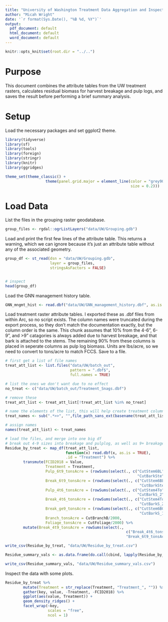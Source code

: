```yaml
---
title: "University of Washington Treatment Data Aggregation and Inspection"
author: "Micah Wright"
date: '`r format(Sys.Date(), "%B %d, %Y")`'
output:
  pdf_document: default
  html_document: default
  word_document: default
---
```


```r
knitr::opts_knit$set(root.dir = "../..")
```

# Purpose

This document combines the attribute tables from the UW treatment rasters, calculates residual biomass for harvest breakage and pulp logs, and saves the result before performing a brief summary analysis.

# Setup

Load the necessary packages and set ggplot2 theme.

```r
library(tidyverse)
library(sf)
library(tools)
library(foreign)
library(stringr)
library(knitr)
library(ggridges)

theme_set(theme_classic() + 
                  theme(panel.grid.major = element_line(color = "grey90",
                                                        size = 0.2)))
```


# Load Data

List the files in the grouping raster geodatabase.

```r
group_files <- rgdal::ogrListLayers("data/UW/Grouping.gdb")
```

Load and print the first few lines of the attribute table. This returns a warning, which we can ignore because it's just an attribute table without any of the associated geometry.

```r
group_df <- st_read(dsn = "data/UW/Grouping.gdb", 
                    layer = group_files,
                    stringsAsFactors = FALSE)


# inspect
head(group_df)
```

Load the GNN management history table.

```r
GNN_mngmt_hist <- read.dbf("data/UW/GNN_management_history.dbf", as.is = TRUE)
```

Load treatment raster attribute tables. I exported these as .dbf files from within Arc, so no script exists. The column names were truncated during the export process, so they don't match the documentation exactly, but the column order is the same. This chunk assumes that 10% from the 4-6", 6-9", and >9" catagories is always added due to harvest breakage, and that bark is attached to the stems. The remaining 90% from these columns is placed in seperate columns as pulp log biomass. Units are lbs/acre, so we need to convert to tons/acre to match FCCS. Save to a file.

```r
# first get a list of file names
treat_att_list <- list.files("data/UW/batch_out",
                             pattern = ".dbf$",
                             full.names = TRUE)

# list the ones we don't want due to no effect
no_treat <- c("data/UW/batch_out/Treatment_Snags.dbf")

# remove these
treat_att_list <- treat_att_list[!treat_att_list %in% no_treat]

# name the elements of the list, this will help create treatment columns later
treat_names <- sub(".*>>", "",file_path_sans_ext(basename(treat_att_list)))

# assign names
names(treat_att_list) <- treat_names

# load the files, and merge into one big df
# break out 4-9 sizes into breakage and pulplog, as well as 9+ breakage
Residue_by_treat <- map_df(treat_att_list,
                           function(x) read.dbf(x, as.is = TRUE),
                           .id = "Treatment") %>% 
        transmute(FCID2018 = Value,
                  Treatment = Treatment,
                  Pulp_6t9_tonsAcre = (rowSums(select(., c("CutStem6BL",
                                                           "CutBarkSte"))) * 0.9)/2000,
                  Break_6t9_tonsAcre = (rowSums(select(., c("CutStem6BL",
                                                            "CutBarkSte"))) * 0.1)/2000,
                  Pulp_4t6_tonsAcre = (rowSums(select(., c("CutStem4To",
                                                           "CutBarkS_2"))) * 0.9)/2000,
                  Break_4t6_tonsAcre = (rowSums(select(., c("CutStem4To",
                                                            "CutBarkS_2"))) * 0.1)/2000,
                  Break_ge9_tonsAcre = (rowSums(select(., c("CutStem6BG",
                                                            "CutBarkS_1"))) * 0.1)/2000,
                  Branch_tonsAcre = CutBranchB/2000,
                  Foliage_tonsAcre = CutFoliage/2000) %>%
        mutate(Break_4t9_tonsAcre = rowSums(select(.,
                                                      c("Break_4t6_tonsAcre",
                                                      "Break_6t9_tonsAcre"))))

write_csv(Residue_by_treat, "data/UW/Residue_by_treat.csv")

Residue_summary_vals <- as.data.frame(do.call(cbind, lapply(Residue_by_treat, summary)))

write_csv(Residue_summary_vals, "data/UW/Residue_summary_vals.csv")
```

Inspect the data with some plots.

```r
Residue_by_treat %>% 
        mutate(Treatment = str_replace(Treatment, "Treatment_", "")) %>%
        gather(key, value, -Treatment, -FCID2018) %>%
        ggplot(aes(value, Treatment)) +
        geom_density_ridges() +
        facet_wrap(~key,
                   scales = "free", 
                   ncol = 1)
```
